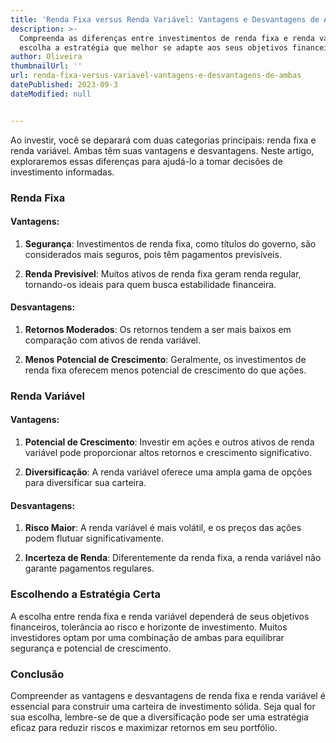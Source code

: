 ```yaml
---
title: 'Renda Fixa versus Renda Variável: Vantagens e Desvantagens de Ambas'
description: >-
  Compreenda as diferenças entre investimentos de renda fixa e renda variável e
  escolha a estratégia que melhor se adapte aos seus objetivos financeiros.
author: Oliveira
thumbnailUrl: ''
url: renda-fixa-versus-variavel-vantagens-e-desvantagens-de-ambas
datePublished: 2023-09-3
dateModified: null


---
```


Ao investir, você se deparará com duas categorias principais: renda fixa e renda variável. Ambas têm suas vantagens e desvantagens. Neste artigo, exploraremos essas diferenças para ajudá-lo a tomar decisões de investimento informadas.

### Renda Fixa

#### Vantagens:

1. **Segurança**: Investimentos de renda fixa, como títulos do governo, são considerados mais seguros, pois têm pagamentos previsíveis.

2. **Renda Previsível**: Muitos ativos de renda fixa geram renda regular, tornando-os ideais para quem busca estabilidade financeira.

#### Desvantagens:

1. **Retornos Moderados**: Os retornos tendem a ser mais baixos em comparação com ativos de renda variável.

2. **Menos Potencial de Crescimento**: Geralmente, os investimentos de renda fixa oferecem menos potencial de crescimento do que ações.

### Renda Variável

#### Vantagens:

1. **Potencial de Crescimento**: Investir em ações e outros ativos de renda variável pode proporcionar altos retornos e crescimento significativo.

2. **Diversificação**: A renda variável oferece uma ampla gama de opções para diversificar sua carteira.

#### Desvantagens:

1. **Risco Maior**: A renda variável é mais volátil, e os preços das ações podem flutuar significativamente.

2. **Incerteza de Renda**: Diferentemente da renda fixa, a renda variável não garante pagamentos regulares.

### Escolhendo a Estratégia Certa

A escolha entre renda fixa e renda variável dependerá de seus objetivos financeiros, tolerância ao risco e horizonte de investimento. Muitos investidores optam por uma combinação de ambas para equilibrar segurança e potencial de crescimento.

### Conclusão

Compreender as vantagens e desvantagens de renda fixa e renda variável é essencial para construir uma carteira de investimento sólida. Seja qual for sua escolha, lembre-se de que a diversificação pode ser uma estratégia eficaz para reduzir riscos e maximizar retornos em seu portfólio.
